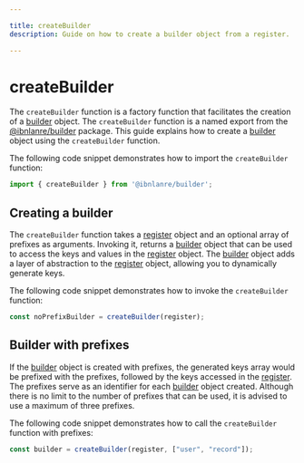 ```yaml
---

title: createBuilder
description: Guide on how to create a builder object from a register.

---
```


# createBuilder

The `createBuilder` function is a factory function that facilitates the creation of a [builder][3] object. The `createBuilder` function is a named export from the [@ibnlanre/builder][1] package. This guide explains how to create a [builder][3] object using the `createBuilder` function.

The following code snippet demonstrates how to import the `createBuilder` function:

```typescript copy
import { createBuilder } from '@ibnlanre/builder';
```

## Creating a builder

The `createBuilder` function takes a [register][4] object and an optional array of prefixes as arguments. Invoking it, returns a [builder][3] object that can be used to access the keys and values in the [register][4] object. The [builder][3] object adds a layer of abstraction to the [register][4] object, allowing you to dynamically generate keys.

The following code snippet demonstrates how to invoke the `createBuilder` function:

```typescript copy
const noPrefixBuilder = createBuilder(register);
```

## Builder with prefixes

If the [builder][3] object is created with prefixes, the generated keys array would be prefixed with the prefixes, followed by the keys accessed in the [register][4]. The prefixes serve as an identifier for each [builder][3] object created. Although there is no limit to the number of prefixes that can be used, it is advised to use a maximum of three prefixes.

The following code snippet demonstrates how to call the `createBuilder` function with prefixes:

```typescript copy
const builder = createBuilder(register, ["user", "record"]);
```

[1]: /getting-started
[2]: /core-concepts/create-builder
[3]: /core-concepts/builder-object
[4]: /core-concepts/registers